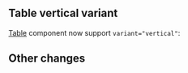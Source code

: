 

## Table vertical variant

[Table](/core/table) component now support `variant="vertical"`:

<Demo data={TableDemos.vertical} />

## Other changes
